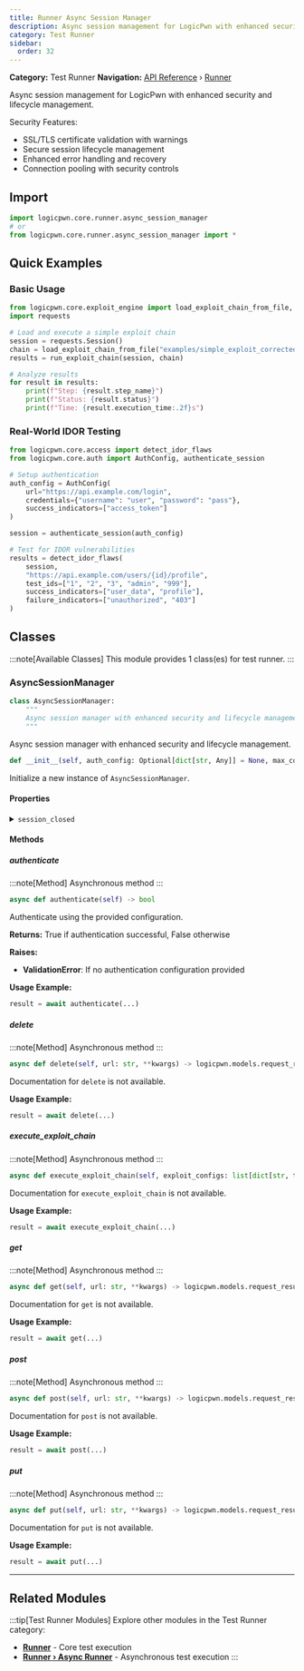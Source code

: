 ```yaml
---
title: Runner Async Session Manager
description: Async session management for LogicPwn with enhanced security and lifecycle management
category: Test Runner
sidebar:
  order: 32
---
```



**Category:** Test Runner
**Navigation:** [API Reference](../) › [Runner](../runner)

Async session management for LogicPwn with enhanced security and lifecycle management.

Security Features:
- SSL/TLS certificate validation with warnings
- Secure session lifecycle management
- Enhanced error handling and recovery
- Connection pooling with security controls

## Import

```python
import logicpwn.core.runner.async_session_manager
# or
from logicpwn.core.runner.async_session_manager import *
```


## Quick Examples

### Basic Usage

```python
from logicpwn.core.exploit_engine import load_exploit_chain_from_file, run_exploit_chain
import requests

# Load and execute a simple exploit chain
session = requests.Session()
chain = load_exploit_chain_from_file("examples/simple_exploit_corrected.yaml")
results = run_exploit_chain(session, chain)

# Analyze results
for result in results:
    print(f"Step: {result.step_name}")
    print(f"Status: {result.status}")
    print(f"Time: {result.execution_time:.2f}s")
```

### Real-World IDOR Testing

```python
from logicpwn.core.access import detect_idor_flaws
from logicpwn.core.auth import AuthConfig, authenticate_session

# Setup authentication
auth_config = AuthConfig(
    url="https://api.example.com/login",
    credentials={"username": "user", "password": "pass"},
    success_indicators=["access_token"]
)

session = authenticate_session(auth_config)

# Test for IDOR vulnerabilities
results = detect_idor_flaws(
    session,
    "https://api.example.com/users/{id}/profile",
    test_ids=["1", "2", "3", "admin", "999"],
    success_indicators=["user_data", "profile"],
    failure_indicators=["unauthorized", "403"]
)
```


## Classes

:::note[Available Classes]
This module provides 1 class(es) for test runner.
:::

### AsyncSessionManager

<Tabs>
<TabItem label="Overview">

```python
class AsyncSessionManager:
    """
    Async session manager with enhanced security and lifecycle management
    """
```

Async session manager with enhanced security and lifecycle management.

</TabItem>
<TabItem label="Constructor">

```python
def __init__(self, auth_config: Optional[dict[str, Any]] = None, max_concurrent: int = 10, timeout: Optional[int] = None, verify_ssl: bool = True, min_tls_version: str = 'TLSv1.2', warn_on_ssl_disabled: bool = True)
```

Initialize a new instance of `AsyncSessionManager`.

</TabItem>
</Tabs>

#### Properties

<details>
<summary><code>session_closed</code></summary>

Check if the session was properly closed.

</details>

#### Methods

##### authenticate

:::note[Method]
Asynchronous method
:::

```python
async def authenticate(self) -> bool
```

Authenticate using the provided configuration.

**Returns:**
 True if authentication successful, False otherwise

**Raises:**
- **ValidationError**: If no authentication configuration provided

**Usage Example:**
```python
result = await authenticate(...)
```

##### delete

:::note[Method]
Asynchronous method
:::

```python
async def delete(self, url: str, **kwargs) -> logicpwn.models.request_result.RequestResult
```

Documentation for `delete` is not available.

**Usage Example:**
```python
result = await delete(...)
```

##### execute_exploit_chain

:::note[Method]
Asynchronous method
:::

```python
async def execute_exploit_chain(self, exploit_configs: list[dict[str, typing.Any]]) -> list[logicpwn.models.request_result.RequestResult]
```

Documentation for `execute_exploit_chain` is not available.

**Usage Example:**
```python
result = await execute_exploit_chain(...)
```

##### get

:::note[Method]
Asynchronous method
:::

```python
async def get(self, url: str, **kwargs) -> logicpwn.models.request_result.RequestResult
```

Documentation for `get` is not available.

**Usage Example:**
```python
result = await get(...)
```

##### post

:::note[Method]
Asynchronous method
:::

```python
async def post(self, url: str, **kwargs) -> logicpwn.models.request_result.RequestResult
```

Documentation for `post` is not available.

**Usage Example:**
```python
result = await post(...)
```

##### put

:::note[Method]
Asynchronous method
:::

```python
async def put(self, url: str, **kwargs) -> logicpwn.models.request_result.RequestResult
```

Documentation for `put` is not available.

**Usage Example:**
```python
result = await put(...)
```


---


## Related Modules

:::tip[Test Runner Modules]
Explore other modules in the Test Runner category:

- **[Runner](../runner)** - Core test execution
- **[Runner › Async Runner](../runner/async-runner)** - Asynchronous test execution
:::

